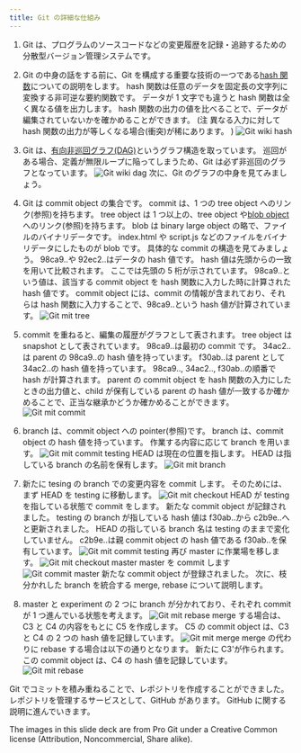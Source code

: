 ```yaml
---
title: Git の詳細な仕組み
---
```


1. Git は、プログラムのソースコードなどの変更履歴を記録・追跡するための分散型バージョン管理システムです。

2. Git の中身の話をする前に、Git を構成する重要な技術の一つである[hash 関数](https://www.wikiwand.com/ja/%E3%83%8F%E3%83%83%E3%82%B7%E3%83%A5%E9%96%A2%E6%95%B0)についての説明をします。
   hash 関数は任意のデータを固定長の文字列に変換する非可逆な要約関数です。
   データが 1 文字でも違うと hash 関数は全く異なる値を出力します。
   hash 関数の出力の値を比べることで、データが編集されていないかを確かめることができます。
   (注 異なる入力に対して hash 関数の出力が等しくなる場合(衝突)が稀にあります。
   )
   ![Git wiki hash](./git-hash.png)

3. Git は、[有向非巡回グラフ(DAG)](https://www.wikiwand.com/ja/%E6%9C%89%E5%90%91%E9%9D%9E%E5%B7%A1%E5%9B%9E%E3%82%B0%E3%83%A9%E3%83%95)というグラフ構造を取っています。
   巡回がある場合、定義が無限ループに陥ってしまうため、Git は必ず非巡回のグラフとなっています。
   ![Git wiki dag](./git-dag.png)
   次に、Git のグラフの中身を見てみましょう。

4. Git は commit object の集合です。
   commit は、1 つの tree object へのリンク(参照)を持ちます。
   tree object は 1 つ以上の、tree object や[blob object](https://techacademy.jp/magazine/28210)へのリンク(参照)を持ちます。
   blob は binary large object の略で、ファイルのバイナリデータです。
   index.html や script.js などのファイルをバイナリデータにしたものが blob です。
   具体的な commit の構造を見てみましょう。
   98ca9..や 92ec2..はデータの hash 値です。
   hash 値は先頭からの一致を用いて比較されます。
   ここでは先頭の 5 桁が示されています。
   98ca9..という値は、該当する commit object を hash 関数に入力した時に計算された hash 値です。
   commit object には、commit の情報が含まれており、それらは hash 関数に入力することで、98ca9..という hash 値が計算されています。
   ![Git mit tree](./git-mit-tree.png)

5. commit を重ねると、編集の履歴がグラフとして表されます。
   tree object は snapshot として表されています。
   98ca9..は最初の commit です。
   34ac2..は parent の 98ca9..の hash 値を持っています。
   f30ab..は parent として 34ac2..の hash 値を持っています。
   98ca9.., 34ac2.., f30ab..の順番で hash が計算されます。
   parent の commit object を hash 関数の入力にしたときの出力値と、child が保有している parent の hash 値が一致するか確かめることで、正当な継承かどうか確かめることができます。
   ![Git mit commit](./git-mit-commit.png)

6. branch は、commit object への pointer(参照)です。
   branch は、commit object の hash 値を持っています。
   作業する内容に応じて branch を用います。
   ![Git mit commit testing](./git-mit-branch.png)
   HEAD は現在の位置を指します。
   HEAD は指している branch の名前を保有します。
   ![Git mit branch](./git-mit-head.png)

7. 新たに tesing の branch での変更内容を commit します。
   そのためには、まず HEAD を testing に移動します。
   ![Git mit checkout](./git-mit-checkout.png)
   HEAD が testing を指している状態で commit をします。
   新たな commit object が記録されました。
   testing の branch が指している hash 値は f30ab..から c2b9e..へと更新されました。
   HEAD の指している branch 名は testing のままで変化していません。
   c2b9e..は親 commit object の hash 値である f30ab..を保有しています。
   ![Git mit commit testing](./git-mit-commit-testing.png)
   再び master に作業場を移します。
   ![Git mit checkout master](./git-mit-checkout-master.png)
   master を commit します
   ![Git commit master](./git-mit-commit-master.png)
   新たな commit object が登録されました。
   次に、枝分かれした branch を統合する merge, rebase について説明します。

8. master と experiment の 2 つに branch が分かれており、それぞれ commit が 1 つ進んでいる状態を考えます。
   ![Git mit rebase](./git-mit-merge-rebase.png)
   merge する場合は、C3 と C4 の内容をもとに C5 を作成します。
   C5 の commit object は、C3 と C4 の 2 つの hash 値を記録しています。
   ![Git mit merge](./git-mit-merge.png)
   merge の代わりに rebase する場合は以下の通りとなります。
   新たに C3'が作られます。
   この commit object は、C4 の hash 値を記録しています。
   ![Git mit rebase](./git-mit-rebase.png)

Git でコミットを積み重ねることで、レポジトリを作成することができました。
レポジトリを管理するサービスとして、GitHub があります。
GitHub に関する説明に進んでいきます。

The images in this slide deck are from Pro Git under a Creative Common license (Attribution, Noncommercial, Share alike).

